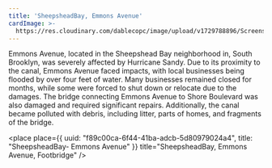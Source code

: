 ```yaml
---
title: 'SheepsheadBay, Emmons Avenue'
cardImage: >-
  https://res.cloudinary.com/dablecopc/image/upload/v1729788896/Screenshot_2024-10-24_at_12.51.20_PM_pq8txr.png
---
```


Emmons Avenue, located in the Sheepshead Bay neighborhood in, South Brooklyn, was severely affected by Hurricane Sandy. Due to its proximity to the canal, Emmons Avenue faced impacts, with local businesses being flooded by over four feet of water. Many businesses remained closed for months, while some were forced to shut down or relocate due to the  damages. The bridge connecting Emmons Avenue to Shore Boulevard was also damaged and required significant repairs. Additionally, the canal became polluted with debris, including litter, parts of homes, and fragments of the bridge.

<place
  place={{
    uuid: "f89c00ca-6f44-41ba-adcb-5d80979024a4",
    title: "SheepsheadBay- Emmons Avenue"
  }}
  title="SheepsheadBay, Emmons Avenue, Footbridge"
/>
